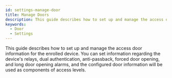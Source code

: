 ```yaml
---
id: settings-manage-door
title: Manage Doors
description: This guide describes how to set up and manage the access door information for the enrolled device.
keywords:
  - Door
  - Settings
---
```


This guide describes how to set up and manage the access door information for the enrolled device. You can set information regarding the device's relays, dual authentication, anti-passback, forced door opening, and long door opening alarms, and the configured door information will be used as components of access levels.

<DocCardList />
